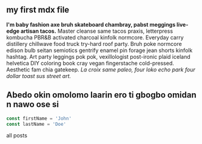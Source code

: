 
<section className="mdx-page">

## my first mdx file

**I'm baby fashion axe bruh skateboard chambray, pabst meggings live-edge artisan tacos.** Master cleanse same tacos praxis, letterpress kombucha PBR&B activated charcoal kinfolk normcore. Everyday carry distillery chillwave food truck try-hard roof party. Bruh poke normcore edison bulb seitan semiotics gentrify enamel pin forage jean shorts kinfolk hashtag. Art party leggings pok pok, vexillologist post-ironic plaid iceland helvetica DIY coloring book cray vegan fingerstache cold-pressed. Aesthetic fam chia gatekeep. _La croix same paleo, four loko echo park four dollar toast sus street art._

<h1 className="special">
  Abedo okin omolomo laarin ero ti gbogbo omidan n nawo ose si
</h1>

<div className="code">

```js
const firstName = 'John'
const lastName = 'Doe'
```

</div>

<Link to="/posts" className="btn center-btn">
  all posts
</Link>

</section>

